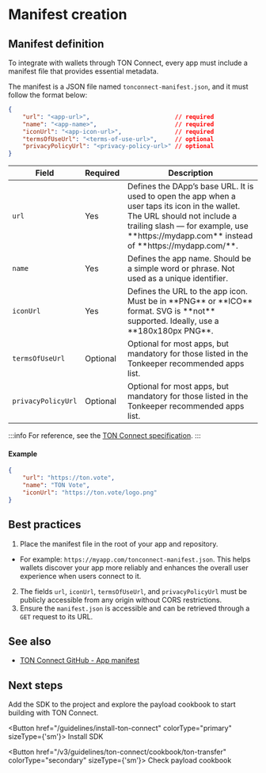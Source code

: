 
# Manifest creation

## Manifest definition

To integrate with wallets through TON Connect, every app must include a manifest file that provides essential metadata.

The manifest is a JSON file named `tonconnect-manifest.json`, and it must follow the format below:

```json
{
    "url": "<app-url>",                        // required
    "name": "<app-name>",                      // required
    "iconUrl": "<app-icon-url>",               // required
    "termsOfUseUrl": "<terms-of-use-url>",     // optional
    "privacyPolicyUrl": "<privacy-policy-url>" // optional
}
```

<table
  style={{
    width: '100%',
    tableLayout: 'auto',
    fontSize: '16px',
    lineHeight: '1.4',
    borderCollapse: 'collapse',
  }}
>
  <thead>
  <tr>
    <th style={{ padding: '10px 9px', textAlign: 'left', borderBottom: '1px solid #ccc' }}>Field</th>
    <th style={{ padding: '10px 9px', textAlign: 'left', borderBottom: '1px solid #ccc' }}>Required</th>
    <th style={{ padding: '10px 9px', textAlign: 'left', borderBottom: '1px solid #ccc' }}>Description</th>
  </tr>
  </thead>
  <tbody>
  <tr>
    <td style={{ padding: '8px', verticalAlign: 'center' }}>
      <div style={{ display: 'flex', alignItems: 'center' }}>
        <code>url</code>
      </div>
    </td>
    <td style={{ padding: '8px' }}>
      <div style={{ display: 'flex', alignItems: 'center' }}>Yes</div>
    </td>
    <td style={{ padding: '8px' }}>
      <div style={{ display: 'flex', alignItems: 'center' }}>
        Defines the DApp’s base URL. It is used to open the app when a user taps its icon in the wallet. The URL should not include a trailing slash — for example, use **https://mydapp.com** instead of **https://mydapp.com/**.
      </div>
    </td>
  </tr>

  <tr>
    <td style={{ padding: '8px' }}>
      <div style={{ display: 'flex', alignItems: 'center' }}>
        <code>name</code>
      </div>
    </td>
    <td style={{ padding: '8px' }}>
      <div style={{ display: 'flex', alignItems: 'center' }}>Yes</div>
    </td>
    <td style={{ padding: '8px' }}>
      <div style={{ display: 'flex', alignItems: 'center' }}>
        Defines the app name. Should be a simple word or phrase. Not used as a unique identifier.
      </div>
    </td>
  </tr>

  <tr>
    <td style={{ padding: '8px' }}>
      <div style={{ display: 'flex', alignItems: 'center' }}>
        <code>iconUrl</code>
      </div>
    </td>
    <td style={{ padding: '8px' }}>
      <div style={{ display: 'flex', alignItems: 'center' }}>Yes</div>
    </td>
    <td style={{ padding: '8px' }}>
      <div style={{ display: 'flex', alignItems: 'center' }}>
        Defines the URL to the app icon. Must be in **PNG** or **ICO** format. SVG is **not** supported. Ideally, use a **180x180px PNG**.
      </div>
    </td>
  </tr>

  <tr>
    <td style={{ padding: '8px' }}>
      <div style={{ display: 'flex', alignItems: 'center' }}>
        <code>termsOfUseUrl</code>
      </div>
    </td>
    <td style={{ padding: '8px' }}>
      <div style={{ display: 'flex', alignItems: 'center' }}>Optional</div>
    </td>
    <td style={{ padding: '8px' }}>
      <div style={{ display: 'flex', alignItems: 'center' }}>
        Optional for most apps, but mandatory for those listed in the Tonkeeper recommended apps list.
      </div>
    </td>
  </tr>

  <tr>
    <td style={{ padding: '8px' }}>
      <div style={{ display: 'flex', alignItems: 'center' }}>
        <code>privacyPolicyUrl</code>
      </div>
    </td>
    <td style={{ padding: '8px' }}>
      <div style={{ display: 'flex', alignItems: 'center' }}>Optional</div>
    </td>
    <td style={{ padding: '8px' }}>
      <div style={{ display: 'flex', alignItems: 'center' }}>
        Optional for most apps, but mandatory for those listed in the Tonkeeper recommended apps list.
      </div>
    </td>
  </tr>
  </tbody>
</table>


:::info
For reference, see the [TON Connect specification](https://github.com/ton-blockchain/ton-connect/blob/main/requests-responses.md#app-manifest).
:::

#### Example

```json
{
    "url": "https://ton.vote",
    "name": "TON Vote",
    "iconUrl": "https://ton.vote/logo.png"
}
```
## Best practices

1. Place the manifest file in the root of your app and repository.

  * For example: `https://myapp.com/tonconnect-manifest.json`. This helps wallets discover your app more reliably and enhances the overall user experience when users connect to it.

2. The fields `url`, `iconUrl`, `termsOfUseUrl`, and `privacyPolicyUrl` must be publicly accessible from any origin without CORS restrictions.
3. Ensure the `manifest.json` is accessible and can be retrieved through a `GET` request to its URL.

## See also
- [TON Connect GitHub - App manifest](https://github.com/ton-blockchain/ton-connect/blob/main/requests-responses.md#app-manifest)

## Next steps
Add the SDK to the project and explore the payload cookbook to start building with TON Connect.

<Button href="/guidelines/install-ton-connect" colorType="primary" sizeType={'sm'}>
  Install SDK
</Button>


<Button href="/v3/guidelines/ton-connect/cookbook/ton-transfer" colorType="secondary" sizeType={'sm'}>
  Check payload cookbook
</Button>

<Feedback />

